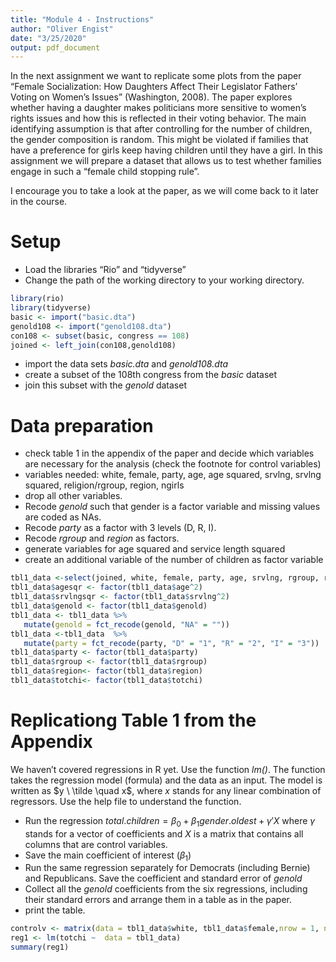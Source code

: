 ```yaml
---
title: "Module 4 - Instructions"
author: "Oliver Engist"
date: "3/25/2020"
output: pdf_document
---
```


In the next assignment we want to replicate some plots from the paper "Female Socialization: How Daughters Affect Their Legislator Fathers' Voting on Women's Issues" (Washington, 2008). The paper explores whether having a daughter makes politicians more sensitive to women's rights issues and how this is reflected in their voting behavior. The main identifying assumption is that after controlling for the number of children, the gender composition is random. This might be violated if families that have a preference for girls keep having children until they have a girl. In this assignment we will prepare a dataset that allows us to test whether families engage in such a "female child stopping rule".

I encourage you to take a look at the paper, as we will come back to it later in the course. 

# Setup

* Load the libraries "Rio" and "tidyverse"
* Change the path of the working directory to your working directory.

```r

library(rio)
library(tidyverse)
basic <- import("basic.dta")
genold108 <- import("genold108.dta")
con108 <- subset(basic, congress == 108)
joined <- left_join(con108,genold108)
```

* import the data sets *basic.dta* and *genold108.dta*
* create a subset of the 108th congress from the *basic* dataset
* join this subset with the *genold* dataset

# Data preparation

* check table 1 in the appendix of the paper and decide which variables are necessary for the analysis (check the footnote for control variables)
* variables needed: white, female, party, age, age squared, srvlng, srvlng squared, religion/rgroup, region, ngirls 
* drop all other variables.
* Recode *genold* such that gender is a factor variable and missing values are coded as NAs.
* Recode *party* as a factor with 3 levels (D, R, I). 
* Recode *rgroup* and *region* as factors.
* generate variables for age squared and service length squared
* create an additional variable of the number of children as factor variable

```r
tbl1_data <-select(joined, white, female, party, age, srvlng, rgroup, region, genold, ngirls, totchi)
tbl1_data$agesqr <- factor(tbl1_data$age^2)
tbl1_data$srvlngsqr <- factor(tbl1_data$srvlng^2)
tbl1_data$genold <- factor(tbl1_data$genold)
tbl1_data <- tbl1_data %>% 
   mutate(genold = fct_recode(genold, "NA" = ""))
tbl1_data <-tbl1_data  %>% 
   mutate(party = fct_recode(party, "D" = "1", "R" = "2", "I" = "3")) 
tbl1_data$party <- factor(tbl1_data$party)
tbl1_data$rgroup <- factor(tbl1_data$rgroup)
tbl1_data$region<- factor(tbl1_data$region)
tbl1_data$totchi<- factor(tbl1_data$totchi)

```

# Replicationg Table 1 from the Appendix

We haven't covered regressions in R yet. Use the function *lm()*. The function takes the regression model (formula) and the data as an input. The model is written as $y \ \tilde \quad x$, where $x$ stands for any linear combination of regressors. Use the help file to understand the function.

* Run the regression $total.children = \beta_0 + \beta_1 gender.oldest + \gamma'X$ where $\gamma$ stands for a vector of coefficients and $X$ is a matrix that contains all columns that are control variables.\footnote{This is just a short notation instead of writing the full model with all control variables $totchi = \beta_0 + \beta_1 genold + \gamma_1 age + \gamma_2 age^2 + \gamma_3 Democrat + ... + \epsilon$ which quickly gets out of hand for large models.}
* Save the main coefficient of interest ($\beta_1$)
* Run the same regression separately for Democrats (including Bernie) and Republicans. Save the coefficient and standard error of *genold*
* Collect all the *genold* coefficients from the six regressions, including their standard errors and arrange them in a table as in the paper.
* print the table. 

```r
controlv <- matrix(data = tbl1_data$white, tbl1_data$female,nrow = 1, ncol = 2)
reg1 <- lm(totchi ~  data = tbl1_data)
summary(reg1)
```

